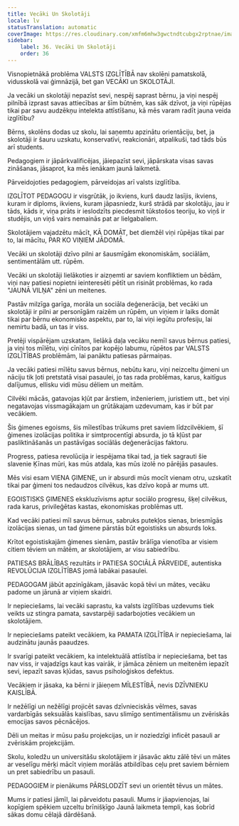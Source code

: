 ```yaml
---
title: Vecāki Un Skolotāji
locale: lv
statusTranslation: automatic
coverImage: https://res.cloudinary.com/xmfm6mhw3gwctndtcubgx2rptnae/image/upload/v1740337243/small_cover_educacion_fundamental_a051170f1c.webp
sidebar:
    label: 36. Vecāki Un Skolotāji
    order: 36
---
```

Visnopietnākā problēma VALSTS IZGLĪTĪBĀ nav skolēni pamatskolā, vidusskolā vai ģimnāzijā, bet gan VECĀKI un SKOLOTĀJI.

Ja vecāki un skolotāji nepazīst sevi, nespēj saprast bērnu, ja viņi nespēj pilnībā izprast savas attiecības ar šīm būtnēm, kas sāk dzīvot, ja viņi rūpējas tikai par savu audzēkņu intelekta attīstīšanu, kā mēs varam radīt jauna veida izglītību?

Bērns, skolēns dodas uz skolu, lai saņemtu apzinātu orientāciju, bet, ja skolotāji ir šauru uzskatu, konservatīvi, reakcionāri, atpalikuši, tad tāds būs arī students.

Pedagogiem ir jāpārkvalificējas, jāiepazīst sevi, jāpārskata visas savas zināšanas, jāsaprot, ka mēs ienākam jaunā laikmetā.

Pārveidojoties pedagogiem, pārveidojas arī valsts izglītība.

IZGLĪTOT PEDAGOGU ir visgrūtāk, jo ikviens, kurš daudz lasījis, ikviens, kuram ir diploms, ikviens, kuram jāpasniedz, kurš strādā par skolotāju, jau ir tāds, kāds ir, viņa prāts ir ieslodzīts piecdesmit tūkstošos teoriju, ko viņš ir studējis, un viņš vairs nemainās pat ar lielgabaliem.

Skolotājiem vajadzētu mācīt, KĀ DOMĀT, bet diemžēl viņi rūpējas tikai par to, lai mācītu, PAR KO VIŅIEM JĀDOMĀ.

Vecāki un skolotāji dzīvo pilni ar šausmīgām ekonomiskām, sociālām, sentimentālām utt. rūpēm.

Vecāki un skolotāji lielākoties ir aizņemti ar saviem konfliktiem un bēdām, viņi nav patiesi nopietni ieinteresēti pētīt un risināt problēmas, ko rada "JAUNĀ VILŅA" zēni un meitenes.

Pastāv milzīga garīga, morāla un sociāla deģenerācija, bet vecāki un skolotāji ir pilni ar personīgām raizēm un rūpēm, un viņiem ir laiks domāt tikai par bērnu ekonomisko aspektu, par to, lai viņi iegūtu profesiju, lai nemirtu badā, un tas ir viss.

Pretēji vispārējam uzskatam, lielākā daļa vecāku nemīl savus bērnus patiesi, ja viņi tos mīlētu, viņi cīnītos par kopējo labumu, rūpētos par VALSTS IZGLĪTĪBAS problēmām, lai panāktu patiesas pārmaiņas.

Ja vecāki patiesi mīlētu savus bērnus, nebūtu karu, viņi neizceltu ģimeni un nāciju tik ļoti pretstatā visai pasaulei, jo tas rada problēmas, karus, kaitīgus dalījumus, ellisku vidi mūsu dēliem un meitām.

Cilvēki mācās, gatavojas kļūt par ārstiem, inženieriem, juristiem utt., bet viņi negatavojas vissmagākajam un grūtākajam uzdevumam, kas ir būt par vecākiem.

Šis ģimenes egoisms, šis mīlestības trūkums pret saviem līdzcilvēkiem, šī ģimenes izolācijas politika ir simtprocentīgi absurda, jo tā kļūst par pasliktināšanās un pastāvīgas sociālās deģenerācijas faktoru.

Progress, patiesa revolūcija ir iespējama tikai tad, ja tiek sagrauti šie slavenie Ķīnas mūri, kas mūs atdala, kas mūs izolē no pārējās pasaules.

Mēs visi esam VIENA ĢIMENE, un ir absurdi mūs mocīt vienam otru, uzskatīt tikai par ģimeni tos nedaudzos cilvēkus, kas dzīvo kopā ar mums utt.

EGOISTISKS ĢIMENES ekskluzīvisms aptur sociālo progresu, šķeļ cilvēkus, rada karus, privileģētas kastas, ekonomiskas problēmas utt.

Kad vecāki patiesi mīl savus bērnus, sabruks putekļos sienas, briesmīgās izolācijas sienas, un tad ģimene pārstās būt egoistisks un absurds loks.

Krītot egoistiskajām ģimenes sienām, pastāv brālīga vienotība ar visiem citiem tēviem un mātēm, ar skolotājiem, ar visu sabiedrību.

PATIESAS BRĀLĪBAS rezultāts ir PATIESA SOCIĀLĀ PĀRVEIDE, autentiska REVOLŪCIJA IZGLĪTĪBAS jomā labākai pasaulei.

PEDAGOGAM jābūt apzinīgākam, jāsavāc kopā tēvi un mātes, vecāku padome un jārunā ar viņiem skaidri.

Ir nepieciešams, lai vecāki saprastu, ka valsts izglītības uzdevums tiek veikts uz stingra pamata, savstarpēji sadarbojoties vecākiem un skolotājiem.

Ir nepieciešams pateikt vecākiem, ka PAMATA IZGLĪTĪBA ir nepieciešama, lai audzinātu jaunās paaudzes.

Ir svarīgi pateikt vecākiem, ka intelektuālā attīstība ir nepieciešama, bet tas nav viss, ir vajadzīgs kaut kas vairāk, ir jāmāca zēniem un meitenēm iepazīt sevi, iepazīt savas kļūdas, savus psiholoģiskos defektus.

Vecākiem ir jāsaka, ka bērni ir jāieņem MĪLESTĪBĀ, nevis DZĪVNIEKU KAISLĪBĀ.

Ir nežēlīgi un nežēlīgi projicēt savas dzīvnieciskās vēlmes, savas vardarbīgās seksuālās kaislības, savu slimīgo sentimentālismu un zvēriskās emocijas savos pēcnācējos.

Dēli un meitas ir mūsu pašu projekcijas, un ir noziedzīgi inficēt pasauli ar zvēriskām projekcijām.

Skolu, koledžu un universitāšu skolotājiem ir jāsavāc aktu zālē tēvi un mātes ar veselīgu mērķi mācīt viņiem morālās atbildības ceļu pret saviem bērniem un pret sabiedrību un pasauli.

PEDAGOGIEM ir pienākums PĀRSLODZĪT sevi un orientēt tēvus un mātes.

Mums ir patiesi jāmīl, lai pārveidotu pasauli. Mums ir jāapvienojas, lai kopīgiem spēkiem uzceltu brīnišķīgo Jaunā laikmeta templi, kas šobrīd sākas domu cēlajā dārdēšanā.

